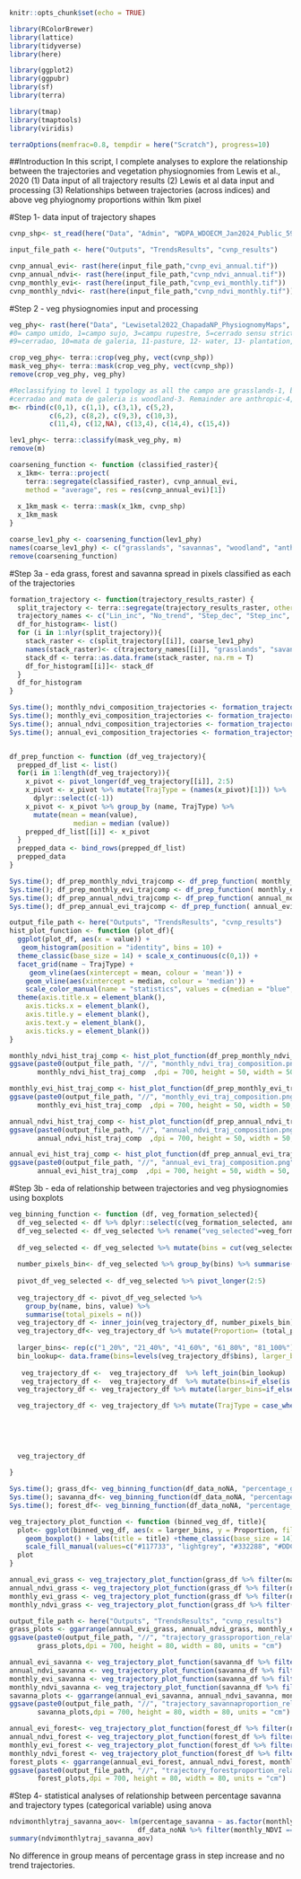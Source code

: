 ```r
knitr::opts_chunk$set(echo = TRUE)
```

```r
library(RColorBrewer)
library(lattice)
library(tidyverse)
library(here)

library(ggplot2)
library(ggpubr)
library(sf)
library(terra)

library(tmap)
library(tmaptools)
library(viridis)

terraOptions(memfrac=0.8, tempdir = here("Scratch"), progress=10)
```
##Introduction
In this script, I complete analyses to explore the relationship between the trajectories and vegetation physiognomies from Lewis et al., 2020
(1) Data input of all trajectory results
(2) Lewis et al data input and processing
(3) Relationships between trajectories (across indices) and above veg phyiognomy proportions within 1km pixel

#Step 1- data input of trajectory shapes
```r
cvnp_shp<- st_read(here("Data", "Admin", "WDPA_WDOECM_Jan2024_Public_59_shp","WDPA_WDOECM_Jan2024_Public_59_shp_0", "WDPA_WDOECM_Jan2024_Public_59_shp-polygons.shp")) 

input_file_path <- here("Outputs", "TrendsResults", "cvnp_results")

cvnp_annual_evi<- rast(here(input_file_path,"cvnp_evi_annual.tif"))
cvnp_annual_ndvi<- rast(here(input_file_path,"cvnp_ndvi_annual.tif"))
cvnp_monthly_evi<- rast(here(input_file_path,"cvnp_evi_monthly.tif"))
cvnp_monthly_ndvi<- rast(here(input_file_path,"cvnp_ndvi_monthly.tif"))

```

#Step 2 - veg physiognomies input and processing
```r
veg_phy<- rast(here("Data", "Lewisetal2022_ChapadaNP_PhysiognomyMaps", "PNCV_vegMap_woText.tif"))
#0= campo umido, 1=campo sujo, 3=campu rupestre, 5=cerrado sensu stricto, 6=cerrado rupestre, 8=verada
#9=cerradao, 10=mata de galeria, 11-pasture, 12- water, 13- plantation, 14- agriculture, 15- nonvegetated

crop_veg_phy<- terra::crop(veg_phy, vect(cvnp_shp))
mask_veg_phy<- terra::mask(crop_veg_phy, vect(cvnp_shp))
remove(crop_veg_phy, veg_phy)

#Reclassifying to level 1 typology as all the campo are grasslands-1, both cerrado and verada are savannas-2
#cerradao and mata de galeria is woodland-3. Remainder are anthropic-4, water is NA
m<- rbind(c(0,1), c(1,1), c(3,1), c(5,2), 
          c(6,2), c(8,2), c(9,3), c(10,3), 
          c(11,4), c(12,NA), c(13,4), c(14,4), c(15,4))

lev1_phy<- terra::classify(mask_veg_phy, m)
remove(m)

coarsening_function <- function (classified_raster){
  x_1km<- terra::project(
    terra::segregate(classified_raster), cvnp_annual_evi,
    method = "average", res = res(cvnp_annual_evi)[1])
 
  x_1km_mask <- terra::mask(x_1km, cvnp_shp)
  x_1km_mask
}

coarse_lev1_phy <- coarsening_function(lev1_phy)
names(coarse_lev1_phy) <- c("grasslands", "savannas", "woodland", "anthropic")
remove(coarsening_function)
```

#Step 3a - eda grass, forest and savanna spread in pixels classified as each of the trajectories
```r
formation_trajectory <- function(trajectory_results_raster) {
  split_trajectory <- terra::segregate(trajectory_results_raster, other = NA)
  trajectory_names <- c("Lin_inc", "No_trend", "Step_dec", "Step_inc", "Quad_inc_acc", "Quad_inc_dec")
  df_for_histogram<- list()
  for (i in 1:nlyr(split_trajectory)){
    stack_raster <- c(split_trajectory[[i]], coarse_lev1_phy)
    names(stack_raster)<- c(trajectory_names[[i]], "grasslands", "savannas", "woodland", "anthropic")
    stack_df <- terra::as.data.frame(stack_raster, na.rm = T)
    df_for_histogram[[i]]<- stack_df
  }
  df_for_histogram
}

Sys.time(); monthly_ndvi_composition_trajectories <- formation_trajectory(cvnp_monthly_ndvi); Sys.time()
Sys.time(); monthly_evi_composition_trajectories <- formation_trajectory(cvnp_monthly_evi); Sys.time()
Sys.time(); annual_ndvi_composition_trajectories <- formation_trajectory(cvnp_annual_ndvi); Sys.time()
Sys.time(); annual_evi_composition_trajectories <- formation_trajectory(cvnp_annual_evi); Sys.time()


df_prep_function <- function (df_veg_trajectory){
  prepped_df_list <- list()
  for(i in 1:length(df_veg_trajectory)){
    x_pivot <- pivot_longer(df_veg_trajectory[[i]], 2:5)
    x_pivot <- x_pivot %>% mutate(TrajType = (names(x_pivot)[1])) %>%
      dplyr::select(c(-1))
    x_pivot <- x_pivot %>% group_by (name, TrajType) %>%
      mutate(mean = mean(value),
                median = median (value))
    prepped_df_list[[i]] <- x_pivot
  }
  prepped_data <- bind_rows(prepped_df_list)
  prepped_data
}

Sys.time(); df_prep_monthly_ndvi_trajcomp <- df_prep_function( monthly_ndvi_composition_trajectories); Sys.time()
Sys.time(); df_prep_monthly_evi_trajcomp <- df_prep_function( monthly_evi_composition_trajectories); Sys.time()
Sys.time(); df_prep_annual_ndvi_trajcomp <- df_prep_function( annual_ndvi_composition_trajectories); Sys.time()
Sys.time(); df_prep_annual_evi_trajcomp <- df_prep_function( annual_evi_composition_trajectories); Sys.time()

output_file_path <- here("Outputs", "TrendsResults", "cvnp_results")
hist_plot_function <- function (plot_df){
  ggplot(plot_df, aes(x = value)) + 
   geom_histogram(position = "identity", bins = 10) +
  theme_classic(base_size = 14) + scale_x_continuous(c(0,1)) +
  facet_grid(name ~ TrajType) + 
     geom_vline(aes(xintercept = mean, colour = 'mean')) +
    geom_vline(aes(xintercept = median, colour = 'median')) +
    scale_color_manual(name = "statistics", values = c(median = "blue", mean = "red")) +
  theme(axis.title.x = element_blank(),
    axis.ticks.x = element_blank(),
    axis.title.y = element_blank(),
    axis.text.y = element_blank(),
    axis.ticks.y = element_blank())  
}

monthly_ndvi_hist_traj_comp <- hist_plot_function(df_prep_monthly_ndvi_trajcomp)
ggsave(paste0(output_file_path, "//", "monthly_ndvi_traj_composition.png"),
       monthly_ndvi_hist_traj_comp  ,dpi = 700, height = 50, width = 50, units = "cm")

monthly_evi_hist_traj_comp <- hist_plot_function(df_prep_monthly_evi_trajcomp)
ggsave(paste0(output_file_path, "//", "monthly_evi_traj_composition.png"),
       monthly_evi_hist_traj_comp  ,dpi = 700, height = 50, width = 50, units = "cm")

annual_ndvi_hist_traj_comp <- hist_plot_function(df_prep_annual_ndvi_trajcomp)
ggsave(paste0(output_file_path, "//", "annual_ndvi_traj_composition.png"),
       annual_ndvi_hist_traj_comp  ,dpi = 700, height = 50, width = 50, units = "cm")

annual_evi_hist_traj_comp <- hist_plot_function(df_prep_annual_evi_trajcomp)
ggsave(paste0(output_file_path, "//", "annual_evi_traj_composition.png"),
       annual_evi_hist_traj_comp  ,dpi = 700, height = 50, width = 50, units = "cm")

```


#Step 3b - eda of relationship between trajectories and veg physiognomies using boxplots
```r
veg_binning_function <- function (df, veg_formation_selected){
  df_veg_selected <- df %>% dplyr::select(c(veg_formation_selected, annual_EVI, annual_NDVI, monthly_EVI, monthly_NDVI))
  df_veg_selected <- df_veg_selected %>% rename("veg_selected"=veg_formation_selected)
  
  df_veg_selected <- df_veg_selected %>% mutate(bins = cut(veg_selected, breaks =seq(0,1,0.02), ordered_result = TRUE))
  
  number_pixels_bin<- df_veg_selected %>% group_by(bins) %>% summarise(count=n())
  
  pivot_df_veg_selected <- df_veg_selected %>% pivot_longer(2:5)
  
  veg_trajectory_df <- pivot_df_veg_selected %>%
    group_by(name, bins, value) %>%
    summarise(total_pixels = n())
  veg_trajectory_df <- inner_join(veg_trajectory_df, number_pixels_bin)
  veg_trajectory_df<- veg_trajectory_df %>% mutate(Proportion= (total_pixels/count)*100) #nrow 
  
  larger_bins<- rep(c("1_20%", "21_40%", "41_60%", "61_80%", "81_100%"),each=10)
  bin_lookup<- data.frame(bins=levels(veg_trajectory_df$bins), larger_bins=larger_bins)
  
   veg_trajectory_df <-  veg_trajectory_df  %>% left_join(bin_lookup)
   veg_trajectory_df <-  veg_trajectory_df  %>% mutate(bins=if_else(is.na(bins), "No specific veg", bins)) #there are pixels where %veg is 0 which I treat as a seperate category.
  veg_trajectory_df <- veg_trajectory_df %>% mutate(larger_bins=if_else(is.na(larger_bins), "No specific veg", larger_bins))

  veg_trajectory_df <- veg_trajectory_df %>% mutate(TrajType = case_when(value == 2~" Linear Increase",
                                                                         value == 3 ~"No trend",
                                                                         value == 4 ~"Step Decrease",
                                                                         value == 5 ~ "Step Increase",
                                                                         value == 8 ~ "Quadratic Increase (acc)",
                                                                         value == 9 ~ "Quadratic Increase (dec)"))
  veg_trajectory_df
  
}

Sys.time(); grass_df<- veg_binning_function(df_data_noNA, "percentage_grass"); Sys.time()
Sys.time(); savanna_df<- veg_binning_function(df_data_noNA, "percentage_savanna"); Sys.time()
Sys.time(); forest_df<- veg_binning_function(df_data_noNA, "percentage_woodland"); Sys.time()

veg_trajectory_plot_function <- function (binned_veg_df, title){
  plot<- ggplot(binned_veg_df, aes(x = larger_bins, y = Proportion, fill = TrajType)) + 
    geom_boxplot() + labs(title = title) +theme_classic(base_size = 14) +
    scale_fill_manual(values=c("#117733", "lightgrey", "#332288", "#DDCC77", "#882255", "#88CCEE"))
  plot
}

annual_evi_grass <- veg_trajectory_plot_function(grass_df %>% filter(name=="annual_EVI"), "Trajectory from EVI (mean annual trend) related to grass%")
annual_ndvi_grass <- veg_trajectory_plot_function(grass_df %>% filter(name=="annual_NDVI"), "Trajectory from NDVI (mean annual trend) related to grass%")
monthly_evi_grass <- veg_trajectory_plot_function(grass_df %>% filter(name=="monthly_EVI"), "Trajectory from EVI (monthly trend) related to grass%")
monthly_ndvi_grass <- veg_trajectory_plot_function(grass_df %>% filter(name=="monthly_NDVI"), "Trajectory from NDVI (monthly trend) related to grass%")

output_file_path <- here("Outputs", "TrendsResults", "cvnp_results")
grass_plots <- ggarrange(annual_evi_grass, annual_ndvi_grass, monthly_evi_grass, monthly_ndvi_grass, ncol =2, nrow=2 )
ggsave(paste0(output_file_path, "//", "trajectory_grassproportion_relationship.png"),
       grass_plots,dpi = 700, height = 80, width = 80, units = "cm")

annual_evi_savanna <- veg_trajectory_plot_function(savanna_df %>% filter(name=="annual_EVI"), "Trajectory from EVI (mean annual trend) related to savanna%")
annual_ndvi_savanna <- veg_trajectory_plot_function(savanna_df %>% filter(name=="annual_NDVI"), "Trajectory from NDVI (mean annual trend) related to savanna%")
monthly_evi_savanna <- veg_trajectory_plot_function(savanna_df %>% filter(name=="monthly_EVI"), "Trajectory from EVI (monthly trend) related to savanna%")
monthly_ndvi_savanna <- veg_trajectory_plot_function(savanna_df %>% filter(name=="monthly_NDVI"), "Trajectory from NDVI (monthly trend) related to savanna%")
savanna_plots <- ggarrange(annual_evi_savanna, annual_ndvi_savanna, monthly_evi_savanna, monthly_ndvi_savanna, ncol =2, nrow=2 )
ggsave(paste0(output_file_path, "//", "trajectory_savannaproportion_relationship.png"),
       savanna_plots,dpi = 700, height = 80, width = 80, units = "cm")

annual_evi_forest<- veg_trajectory_plot_function(forest_df %>% filter(name=="annual_EVI"), "Trajectory from EVI (mean annual trend) related to forest%")
annual_ndvi_forest <- veg_trajectory_plot_function(forest_df %>% filter(name=="annual_NDVI"), "Trajectory from NDVI (mean annual trend) related to forest%")
monthly_evi_forest <- veg_trajectory_plot_function(forest_df %>% filter(name=="monthly_EVI"), "Trajectory from EVI (monthly trend) related to forest%")
monthly_ndvi_forest <- veg_trajectory_plot_function(forest_df %>% filter(name=="monthly_NDVI"), "Trajectory from NDVI (monthly trend) related to forest%")
forest_plots <- ggarrange(annual_evi_forest, annual_ndvi_forest, monthly_evi_forest, monthly_ndvi_forest, ncol =2, nrow=2 )
ggsave(paste0(output_file_path, "//", "trajectory_forestproportion_relationship.png"),
       forest_plots,dpi = 700, height = 80, width = 80, units = "cm")

```


#Step 4- statistical analyses of relationship between percentage savanna and trajectory types (categorical variable) using anova
```r
ndvimonthlytraj_savanna_aov<- lm(percentage_savanna ~ as.factor(monthly_NDVI),
                                df_data_noNA %>% filter(monthly_NDVI == 5 | monthly_NDVI == 3)) 
summary(ndvimonthlytraj_savanna_aov)
```

No difference in group means of percentage grass in step increase and no trend trajectories. 
